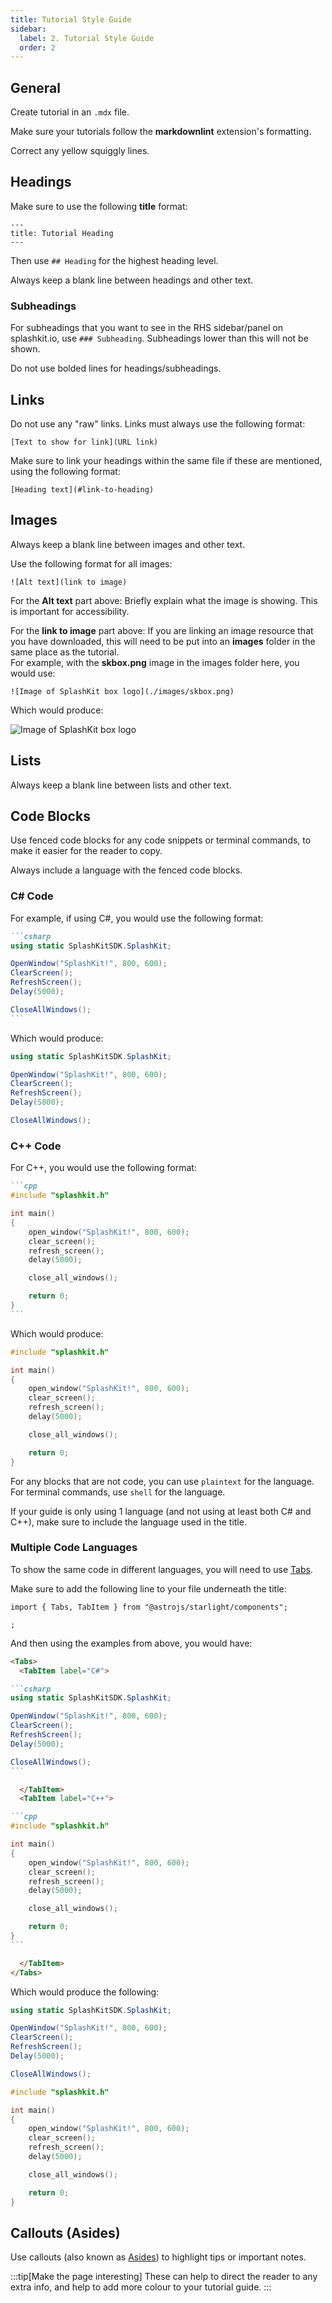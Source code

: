 ```yaml
---
title: Tutorial Style Guide
sidebar:
  label: 2. Tutorial Style Guide
  order: 2
---
```



## General

Create tutorial in an `.mdx` file.

Make sure your tutorials follow the **markdownlint** extension's formatting.

Correct any yellow squiggly lines.

## Headings

Make sure to use the following **title** format:

```mdx
---
title: Tutorial Heading
---
```

Then use `## Heading` for the highest heading level.

Always keep a blank line between headings and other text.

### Subheadings

For subheadings that you want to see in the RHS sidebar/panel on splashkit.io, use `### Subheading`.
Subheadings lower than this will not be shown.

Do not use bolded lines for headings/subheadings.

## Links

Do not use any "raw" links. Links must always use the following format:

```mdx
[Text to show for link](URL link)
```

Make sure to link your headings within the same file if these are mentioned, using the following
format:

```mdx
[Heading text](#link-to-heading)
```

## Images

Always keep a blank line between images and other text.

Use the following format for all images:

```mdx
![Alt text](link to image)
```

For the **Alt text** part above: Briefly explain what the image is showing. This is important for
accessibility.

For the **link to image** part above: If you are linking an image resource that you have downloaded,
this will need to be put into an **images** folder in the same place as the tutorial.  
For example, with the **skbox.png** image in the images folder here, you would use:

```mdx
![Image of SplashKit box logo](./images/skbox.png)
```

Which would produce:

![Image of SplashKit box logo](./images/skbox.png)

## Lists

Always keep a blank line between lists and other text.

## Code Blocks

Use fenced code blocks for any code snippets or terminal commands, to make it easier for the reader
to copy.

Always include a language with the fenced code blocks.

### C# Code

For example, if using C#, you would use the following format:

````md
```csharp
using static SplashKitSDK.SplashKit;

OpenWindow("SplashKit!", 800, 600);
ClearScreen();
RefreshScreen();
Delay(5000);

CloseAllWindows();
```
````

Which would produce:

```csharp
using static SplashKitSDK.SplashKit;

OpenWindow("SplashKit!", 800, 600);
ClearScreen();
RefreshScreen();
Delay(5000);

CloseAllWindows();
```

### C++ Code

For C++, you would use the following format:

````md
```cpp
#include "splashkit.h"

int main()
{
    open_window("SplashKit!", 800, 600);
    clear_screen();
    refresh_screen();
    delay(5000);

    close_all_windows();

    return 0;
}
```
````

Which would produce:

```cpp
#include "splashkit.h"

int main()
{
    open_window("SplashKit!", 800, 600);
    clear_screen();
    refresh_screen();
    delay(5000);

    close_all_windows();

    return 0;
}
```

For any blocks that are not code, you can use `plaintext` for the language. For terminal commands,
use `shell` for the language.

If your guide is only using 1 language (and not using at least both C# and C++), make sure to
include the language used in the title.

### Multiple Code Languages

To show the same code in different languages, you will need to use
[Tabs](https://starlight.astro.build/guides/components/#tabs).

Make sure to add the following line to your file underneath the title:

```mdx
import { Tabs, TabItem } from "@astrojs/starlight/components";

;
```

And then using the examples from above, you would have:

````md
<Tabs>
  <TabItem label="C#">

```csharp
using static SplashKitSDK.SplashKit;

OpenWindow("SplashKit!", 800, 600);
ClearScreen();
RefreshScreen();
Delay(5000);

CloseAllWindows();
```

  </TabItem>
  <TabItem label="C++">

```cpp
#include "splashkit.h"

int main()
{
    open_window("SplashKit!", 800, 600);
    clear_screen();
    refresh_screen();
    delay(5000);

    close_all_windows();

    return 0;
}
```

  </TabItem>
</Tabs>
````

Which would produce the following:

<Tabs>
  <TabItem label="C#">

```csharp
using static SplashKitSDK.SplashKit;

OpenWindow("SplashKit!", 800, 600);
ClearScreen();
RefreshScreen();
Delay(5000);

CloseAllWindows();
```

  </TabItem>
  <TabItem label="C++">

```cpp
#include "splashkit.h"

int main()
{
    open_window("SplashKit!", 800, 600);
    clear_screen();
    refresh_screen();
    delay(5000);

    close_all_windows();

    return 0;
}
```

  </TabItem>
</Tabs>

## Callouts (Asides)

Use callouts (also known as [Asides](https://starlight.astro.build/guides/components/#asides)) to
highlight tips or important notes.

:::tip[Make the page interesting] These can help to direct the reader to any extra info, and help to
add more colour to your tutorial guide. :::
